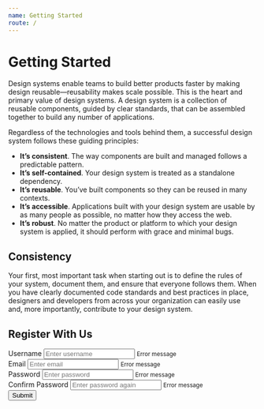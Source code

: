 ```yaml
---
name: Getting Started
route: /
---
```



# Getting Started

Design systems enable teams to build better products faster by making design reusable—reusability makes scale possible. This is the heart and primary value of design systems. A design system is a collection of reusable components, guided by clear standards, that can be assembled together to build any number of applications.

Regardless of the technologies and tools behind them, a successful design system follows these guiding principles:

- **It’s consistent**. The way components are built and managed follows a predictable pattern.
- **It’s self-contained**. Your design system is treated as a standalone dependency.
- **It’s reusable**. You’ve built components so they can be reused in many contexts.
- **It’s accessible**. Applications built with your design system are usable by as many people as possible, no matter how they access the web.
- **It’s robust**. No matter the product or platform to which your design system is applied, it should perform with grace and minimal bugs.

## Consistency

Your first, most important task when starting out is to define the rules of your system, document them, and ensure that everyone follows them. When you have clearly documented code standards and best practices in place, designers and developers from across your organization can easily use and, more importantly, contribute to your design system.

<Playground>
    <div class="container">
      <form id="form" class="form">
        <h2>Register With Us</h2>
        <div class="form-control">
          <label for="username">Username</label>
          <input type="text" id="username" placeholder="Enter username" />
          <small>Error message</small>
        </div>
        <div class="form-control">
          <label for="email">Email</label>
          <input type="text" id="email" placeholder="Enter email" />
          <small>Error message</small>
        </div>
        <div class="form-control">
          <label for="password">Password</label>
          <input type="password" id="password" placeholder="Enter password" />
          <small>Error message</small>
        </div>
        <div class="form-control">
          <label for="password2">Confirm Password</label>
          <input
            type="password"
            id="password2"
            placeholder="Enter password again"
          />
          <small>Error message</small>
        </div>
        <button type="submit">Submit</button>
      </form>
    </div>
</Playground>